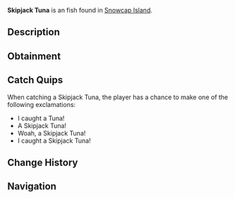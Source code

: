 {{FishInfobox
|image          = Skipjack Tuna.png
|rarity         = Unusual
|sea            = First Sea
|location       = [[Snowcap Island]]
|sublocation    = 
|sources        = Fishing Rod
|radar_location = 
|xp             = 100
|weather        = 
|time           = 
|season         = 
|bait           = 
|base_weight    = 16
|base_value     = 150
|weight_range   = 9
|base_chance    = 40
|base_resil     = 45
}}
'''Skipjack Tuna''' is an {{Rarity|Unusual}} fish found in [[Snowcap Island]].

== Description ==
{{Description|The Skipjack Tuna can be caught near Snowcap Island. They are extremely agile swimmers, allowing them to put up a strong fight against anglers.|Bestiary Entry}}

== Obtainment ==
{{Description|Found near Snowcap Island.|Bestiary Hint}}
{{Fish Availability|
Snowcap Island/Surrounding Ocean
|top_rods      = 
Krampus's Rod\82882.97\114494.09;
Magma Rod\78658.65\108658.64;
Leviathan's Fang Rod\74848.87\92412.83;
Plastic Rod\72483.8\100130.02;
Trident Rod\68379.66\88063.59;
Buddy Bond Rod\53821.44\86272.77;
Fast Rod\61510.53\105025.61;
Fischer's Rod\56860.41\97085.8;
Flimsy Rod\43953.9\86998.94;
Free Spirit Rod\64012.15\82438.83;
Ethereal Prism Rod\61512.59\66970.3;
Astralhook Rod\61487.86\77197.84;
No-Life Rod\60850.03\70332.59;
Seraphic Rod\60178.67\67051.85;
Rod Of The Forgotten Fang\56401.52\65027.57;
Challenger's Rod\55260.38\64913.55;
Rod Of The Depths\50983.92\59230.06;
Zeus Rod\50735.88\60066.54;
Verdant Shear Rod\50142.84\59760.06;
Rod Of The Exalted One\49484.86\61454.73;
Blazebringer Rod\48175.06\57270.58;
Depthseeker Rod\46195.43\55707.72;
Avalanche Rod\41699.09\50468.1;
Volcanic Rod\39534.04\47506.22;
Training Rod\35983.65\66901.56;
Steady Rod\20007.68\16816.27
|recommended   = Trident Rod
}}

== Catch Quips ==
When catching a Skipjack Tuna, the player has a chance to make one of the following exclamations:
* I caught a Tuna!
* A Skipjack Tuna!
* Woah, a Skipjack Tuna!
* I caught a Skipjack Tuna!

== Change History ==
{{Change History|{{subst:Current Version}}}}

== Navigation ==
{{Fish Navbox|Snowcap Island}}